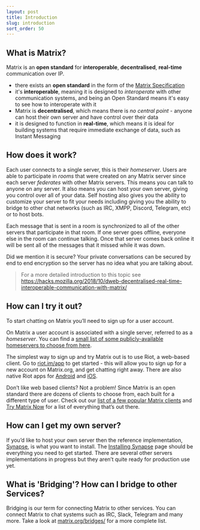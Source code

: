 ```yaml
---
layout: post
title: Introduction
slug: introduction
sort_order: 50
---
```


## What is Matrix?

Matrix is an **open standard** for **interoperable**, **decentralised**, **real-time** communication over IP.

* there exists an **open standard** in the form of the [Matrix Specification](https://matrix.org/docs/spec/)
* it's **interoperable**, meaning it is designed to *interoperate* with other communication systems, and being an Open Standard means it's easy to see how to interoperate with it
* Matrix is **decentralised**, which means there is *no central point* - anyone can host their own server and have control over their data
* it is designed to function in **real-time**, which means it is ideal for building systems that require immediate exchange of data, such as Instant Messaging

## How does it work?

Each  user connects to a single server, this is their *homeserver*. Users are
able to participate in *rooms* that were created on any Matrix server since
each server *federates* with other Matrix servers. This means you can talk to
anyone on any server. It also means you can host your own server, giving you
control over all of your data. Self hosting also gives you the ability to
customize your server to fit your needs including giving you the ability to
bridge to other chat networks (such as IRC, XMPP, Discord, Telegram, etc) or to
host bots.

Each message that is sent in a room is synchronized to all of the other servers
that participate in that room. If one server goes offline, everyone else in the
room can continue talking. Once that server comes back online it will be sent
all of the messages that it missed while it was down.

Did we mention it is secure? Your private conversations can be secured by end
to end encryption so the server has no idea what you are talking about.

> For a more detailed introduction to this topic see <https://hacks.mozilla.org/2018/10/dweb-decentralised-real-time-interoperable-communication-with-matrix/>

## How can I try it out?

To start chatting on Matrix you’ll need to sign up for a user account.

On Matrix a user account is associated with a single server, referred to as a
*homeserver*. You can find a [small list of some publicly-available homeservers
to choose from here](https://www.hello-matrix.net/public_servers.php).

The simplest way to sign up and try Matrix out is to use Riot, a web-based
client. Go to [riot.im/app](https://riot.im/app) to get started - this will
allow you to sign up for a new account on Matrix.org, and get chatting right
away. There are also native Riot apps for [Android](https://play.google.com/store/apps/details?id=im.vector.app) and [iOS](https://itunes.apple.com/us/app/riot-open-source-collaboration/id1083446067?mt=8).

Don’t like web based clients? Not a problem! Since Matrix is an open standard
there are dozens of clients to choose from, each built for a different type of
user. Check out our [list of a few popular Matrix clients](https://matrix.org/clients/) and [Try Matrix Now](https://matrix.org/docs/projects/try-matrix-now/) for a list of everything that’s out there.

## How can I get my own server?

If you’d like to host your own server then the reference implementation,
[Synapse](https://github.com/matrix-org/synapse), is what you want to install.
The [Installing Synapse](https://matrix.org/docs/guides/installing-synapse)
page should be everything you need to get started. There are several other
servers implementations in progress but they aren’t quite ready for production
use yet.

## What is 'Bridging'? How can I bridge to other Services?

Bridging is our term for connecting Matrix to other services. You can connect
Matrix to chat systems such as IRC, Slack, Telegram and many more. Take a look
at [matrix.org/bridges/](https://matrix.org/bridges/) for a more complete list.

